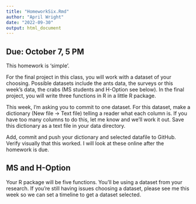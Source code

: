 ```yaml
---
title: "HomeworkSix.Rmd"
author: "April Wright"
date: "2022-09-30"
output: html_document
---
```


## Due: October 7, 5 PM

This homework is 'simple'. 

For the final project in this class, you will work with a dataset of your choosing. Possible datasets include the ants data, the surveys or this week's data, the crabs (MS students and H-Option see below). In the final project, you will write three functions in R  in a little R package.

This week, I'm asking you to commit to one dataset. For this dataset, make a dictionary (New file -> Text file) telling a reader what each column is. If you have too many columns to do this, let me know and we'll work it out. Save this dictionary as a text file in your data directory.

Add, commit and push your dictionary and selected datafile to GitHub. Verify visually that this worked. I will look at these online after the homework is due. 

## MS and H-Option

Your R package will be five functions. You'll be using a dataset from your research. If you're still having issues choosing a dataset, please see me this week so we can set a timeline to get a dataset selected.
